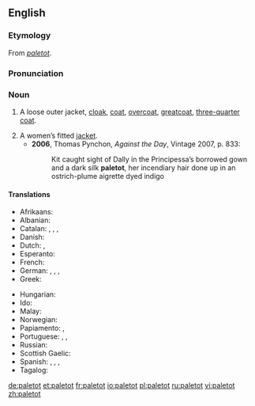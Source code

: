 ==English==
===Etymology===
From {{F.}} ''[[#French|paletot]]''.

===Pronunciation===
{{IPA|/ˈpælɪtəʊ/}}

===Noun===
{{en-noun}}

# {{historical}} A loose outer jacket, [[cloak]], [[coat]], [[overcoat]], [[greatcoat]], [[three-quarter coat]].
# A women’s fitted [[jacket]].
#*'''2006''', Thomas Pynchon, ''Against the Day'', Vintage 2007, p. 833:
#*:Kit caught sight of Dally in the Principessa’s borrowed gown and a dark silk '''paletot''', her incendiary hair done up in an ostrich-plume aigrette dyed indigo

====Translations====
{{trans-top|A loose outer jacket, overcoat}}
*Afrikaans: {{t|af|jas}}
*Albanian: {{t|sq|pallto}}
*Catalan: {{t|ca|abric|m}}, {{t|ca|gavany|m}}, {{t|ca|paltó|m}}, {{t|ca|sobretot|m}}
*Danish: {{t|da|frakke}}
*Dutch: {{t|nl|jas|m}}, {{t|nl|overjas|m}}
*Esperanto: {{t|eo|palto}}
*French: {{t|fr|paletot}}
*German: {{t|de|Mantel|m}}, {{t-|de|Paletot|m}}, {{t-|de|Überrock|m}}, {{t-|de|Überzieher|m}}
*Greek: {{t|el|σακάκι|n}}
{{trans-mid}}
*Hungarian: {{t|hu|kabát}}
*Ido: {{t|io|paltoto}}
*Malay: {{t|ms|jas}}
*Norwegian: {{t|no|frakk}}
*Papiamento: {{t|pap|bachi}}, {{t|pap|yas}}
*Portuguese: {{t|pt|casacão|m}}, {{t|pt|paletó|m}}, {{t|pt|sobretudo|m}}
*Russian: {{t+|ru|пальто|tr=pal’tó|n}}
*Scottish Gaelic: {{t|gd|còta}}
*Spanish: {{t|es|gabán|m}}, {{t|es|paletó|m}}, {{t|es|sobretodo|m}}, {{t|es|abrigo|m}}
*Tagalog: {{t-|tl|amerikána}}
{{trans-bottom}}

[[de:paletot]]
[[et:paletot]]
[[fr:paletot]]
[[io:paletot]]
[[pl:paletot]]
[[ru:paletot]]
[[vi:paletot]]
[[zh:paletot]]
